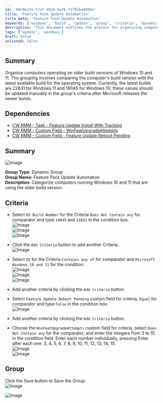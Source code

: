 ```yaml
---
id: 'b9c9e1fe-57af-4816-befb-f2701ba009ba'
title: 'Feature Pack Update Automation'
title_meta: 'Feature Pack Update Automation'
keywords: ['windows', 'build', 'update', 'group', 'criteria', 'dynamic', 'automation']
description: 'This document outlines the process for organizing computers running on older build versions of Windows 10 and 11 by creating a dynamic group that categorizes these systems based on their OS build numbers and other criteria. It includes step-by-step instructions and dependencies for effective implementation.'
tags: ['update', 'windows']
draft: false
unlisted: false
---
```

## Summary

Organize computers operating on older build versions of Windows 10 and 11. The grouping involves comparing the computer's build version with the latest available build for the operating system. Currently, the latest builds are 22631 for Windows 11 and 19045 for Windows 10; these values should be updated manually in the group's criteria after Microsoft releases the newer builds.

## Dependencies

- [CW RMM - Task - Feature Update Install With Tracking](https://proval.itglue.com/DOC-5078775-12947845)
- [CW RMM - Custom Field - WinFeatUpgradeAttempts](https://proval.itglue.com/DOC-5078775-12949095)
- [CW RMM - Custom Field - Feature Update Reboot Pending](https://proval.itglue.com/DOC-5078775-14592255)

## Summary

![Image](../../../static/img/Feature-Pack-Update-Automation/image_1.png)

**Group Type:** Dynamic Group  
**Group Name:** Feature Pack Update Automation  
**Description:** Categorize computers running Windows 10 and 11 that are using the older build version.

## Criteria

- Select `OS Build Number` for the Criteria `Does Not Contain any` for comparator and type `19045` and `22631` in the condition box.  
  ![Image](../../../static/img/Feature-Pack-Update-Automation/image_2.png)  
  ![Image](../../../static/img/Feature-Pack-Update-Automation/image_3.png)  
  ![Image](../../../static/img/Feature-Pack-Update-Automation/image_4.png)

- Click the `Add Criteria` button to add another Criteria.  
  ![Image](../../../static/img/Feature-Pack-Update-Automation/image_5.png)

- Select `OS` for the Criteria `Contains any of` for comparator and `Microsoft Windows 10 and 11` for the condition.  
  ![Image](../../../static/img/Feature-Pack-Update-Automation/image_6.png)  
  ![Image](../../../static/img/Feature-Pack-Update-Automation/image_7.png)  
  ![Image](../../../static/img/Feature-Pack-Update-Automation/image_8.png)

- Add another criteria by clicking the `Add Criteria` button.

- Select `Feature Update Reboot Pending` custom field for criteria, `Equal` for comparator and type `False` in the condition box.  
  ![Image](../../../static/img/Feature-Pack-Update-Automation/image_9.png)

- Add another criteria by clicking the `Add Criteria` button.

- Choose the `WinFeatUpgradeAttempts` custom field for criteria, select `Does Not Contain any` for the comparator, and enter the integers from 3 to 15 in the condition field. Enter each number individually, pressing Enter after each one: 3, 4, 5, 6, 7, 8, 9, 10, 11, 12, 13, 14, 15.  
  ![Image](../../../static/img/Feature-Pack-Update-Automation/image_10.png)  
  ![Image](../../../static/img/Feature-Pack-Update-Automation/image_11.png)

## Group

Click the Save button to Save the Group.  
![Image](../../../static/img/Feature-Pack-Update-Automation/image_12.png)

![Image](../../../static/img/Feature-Pack-Update-Automation/image_13.png)











